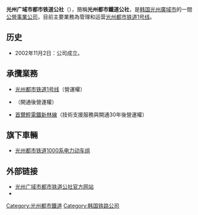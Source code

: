 {{NoteTA
| G1 = Railway
}}{{Infobox company
| company_name = 光州廣域市都市鐵道公社
| name_en = Gwangju Metropolitan Rapid Transit Corporation
| logo_size = 120px
| logo_caption = 企業識別標誌
| company_type = [[国有企业|公營事業]]（未上市）
| foundation = 2002年11月2日
| image = Gwangju metropolitan rapid transit corporation headquaters 20190521 152222.jpg
| image_caption = 光州都市鐵道公社總部
| location = {{KOR}}[[光州廣域市|光州廣域市]][[西区_(光州广域市)|西區]]{{link-ko|尚武大路|상무대로}}760
| key_people = 윤진보
| industry = [[城市轨道交通|城市轨道交通]]
| num_employees = 600（2008）
| homepage = {{url|http://www.grtc.co.kr/subway/main/main.do?rbsIdx=1|光州都市鐵道公社官網}}
| native_name = 광주광역시 도시철도공사
| native_name_lang = ko
| logo = Gwangju Metropolitan Transit logo.svg
| services = [[光州都市鐵道|光州都市鐵道]]
| assets = {{減少}} 142,134,778[[韓圓|韓圓]]
| other_name = 光州都市鐵道公社
}}
{{Infobox Korean name
| img = 
| caption = 
| hangul = 광주광역시 도시철도공사
| hanja = 光州廣域市 都市鐵道公社
| rr = Gwangju Gwangyeoksi Dosicheoldo Gongsa
| mr = Kwangju Kwangyŏksi Tosich'ŏlto Kongsa
}}

'''光州广域市都市铁道公社'''（{{kor|諺=광주광역시 도시철도공사|漢=光州廣域市 都市鐵道公社|羅=Gwangju Gwangyeoksi Doshi Cheoldo Gongsa|f=y}}），簡稱'''光州都市鐵道公社'''，是[[大韩民国|韩国]][[光州廣域市|光州廣域市]]的一間[[国有企业|公營事業公司]]，目前主要業務為管理和运营[[光州都市铁道1号线|光州都市铁道1号线]]。

== 历史 ==
*2002年11月2日：公司成立。

== 承攬業務 ==
*[[光州都市铁道1号线|光州都市铁道1号线]]（營運權）
*{{Link-ko|光州都市鐵道2號線|광주 도시철도 2호선}}（開通後營運權）
*[[首爾輕電鐵新林線|首爾輕電鐵新林線]]（技術支援服務與開通30年後營運權）

== 旗下車輛 ==
*[[光州都市铁道1000系电力动车组|光州都市铁道1000系电力动车组]]

== 外部链接 ==
*[http://www.grtc.co.kr/subway/main/main.do?rbsIdx=1 光州广域市都市铁道公社官方网站]{{ko}}{{en}}{{zh-cn}}{{ja}}
*{{facebook|gjsubway}}
{{大韓民國鐵道企業}}
[[Category:光州都市鐵道|Category:光州都市鐵道]]
[[Category:韩国铁路公司|Category:韩国铁路公司]]